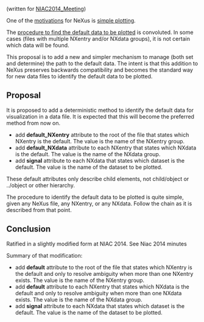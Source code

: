 (written for [[NIAC2014_Meeting]])

One of the [http://download.nexusformat.org/doc/html/motivations.html  motivations] for NeXus is [http://download.nexusformat.org/doc/html/motivations.html#simpleplotting  simple plotting].

The [http://download.nexusformat.org/doc/html/datarules.html#find-plottable-data procedure to find the default data to be plotted] is convoluted.  In some cases (files with multiple NXentry and/or NXdata groups), it is not certain which data will be found.

This proposal is to add a new and simpler mechanism to manage (both set and determine) the path to the default data.  The intent is that this addition to NeXus preserves backwards compatibility and becomes the standard way for new data files to identify the default data to be plotted.

== Proposal ==

It is proposed to add a deterministic method to identify the default data for visualization in a data file.
It is expected that this will become the preferred method from now on.

* add '''default_NXentry''' attribute to the root of the file that states which NXentry is the default.  The value is the name of the NXentry group.
* add '''default_NXdata''' attribute to each NXentry that states which NXdata is the default.  The value is the name of the NXdata group.
* add '''signal''' attribute to each NXdata that states which dataset is the default.  The value is the name of the dataset to be plotted.

These default attributes only describe child elements, not child/object or ../object or other hierarchy.

The procedure to identify the default data to be plotted is quite simple, given any NeXus file, any NXentry, or any NXdata.  Follow the chain as it is described from that point.

== Conclusion ==

Ratified in a slightly modified form at NIAC 2014. See Niac 2014 minutes

Summary of that modification:

* add '''default''' attribute to the root of the file that states which NXentry is the default and only to resolve ambiguity when more than one NXentry exists.  The value is the name of the NXentry group.
* add '''default''' attribute to each NXentry that states which NXdata is the default and only to resolve ambiguity when more than one NXdata exists.  The value is the name of the NXdata group.
* add '''signal''' attribute to each NXdata that states which dataset is the default.  The value is the name of the dataset to be plotted.
